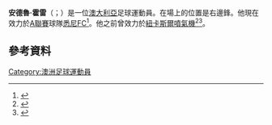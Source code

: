 '''安德魯·霍雷'''（{{lang-en|Andrew Hoole}}；{{bd|1993年|10月22日}}）是一位[[澳大利亞|澳大利亞]]足球運動員。在場上的位置是右邊鋒。他現在效力於[[A聯賽|A聯賽]]球隊[[悉尼FC|悉尼FC]]<ref>{{Cite web |url=http://theworldgame.sbs.com.au/article/2015/04/30/sydney-fc-confirms-hoole-deal |title=存档副本 |access-date=2015-06-04 |archive-date=2018-05-03 |archive-url=https://web.archive.org/web/20180503043229/https://theworldgame.sbs.com.au/article/2015/04/30/sydney-fc-confirms-hoole-deal |dead-url=no }}</ref>。他之前曾效力於[[紐卡斯爾噴氣機|紐卡斯爾噴氣機]]<ref>{{cite news|url=http://www.footballaustralia.com.au/newcastlejets/news-display/new-faces-in-jets-squad/55408|title=New faces in Jets squad|date=13 December 2012|publisher=''[[Football_Federation_Australia|Football Federation Australia]]''|accessdate=16 January 2013|archive-date=2013-10-04|archive-url=https://web.archive.org/web/20131004222624/http://www.footballaustralia.com.au/newcastlejets/news-display/new-faces-in-jets-squad/55408|dead-url=no}}</ref><ref>{{cite news|url=http://www.footballaustralia.com.au/newcastlejets/news-display/Jets-sign-Hoole-to-oneyear-deal/58323|title=Jets sign Hoole to one-year deal|date=16 January 2013|publisher=''[[Football_Federation_Australia|Football Federation Australia]]''|accessdate=16 January 2013|archive-date=2013-10-04|archive-url=https://web.archive.org/web/20131004230410/http://www.footballaustralia.com.au/newcastlejets/news-display/Jets-sign-Hoole-to-oneyear-deal/58323|dead-url=no}}</ref>。
==參考資料==
{{Reflist}}

{{DEFAULTSORT: Hoole, Andrew}}
[[Category:澳洲足球運動員|Category:澳洲足球運動員]]